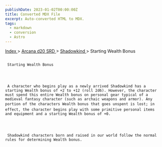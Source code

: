 ```yaml
---
publishDate: 2023-01-02T00:00:00Z
title: Converted MDX File
excerpt: Auto-converted HTML to MDX.
tags:
  - markdown
  - conversion
  - Astro
---
```


[
Index
](-index) >
[
Arcana d20 SRD
](arcana-d20-srd-index) >
[
Shadowkind
](arcana-d20-srd-shadowkind-index) > Starting Wealth Bonus

##

     Starting Wealth Bonus




     A character who begins play as a newly arrived Shadowkind has a starting Wealth bonus of +2 to +12 (roll 2d6). However, the character must spend this entire Wealth bonus on personal gear typical of a medieval fantasy character (such as archaic weapons and armor). Any portion of the characters Wealth bonus that goes unspent is lost; in effect, the character begins play with some primitive personal items and equipment and a starting Wealth bonus of +0.




     Shadowkind characters born and raised in our world follow the normal rules for determining Wealth bonus.
